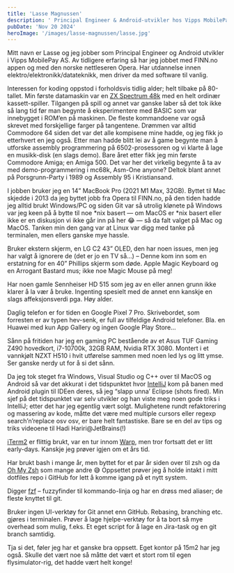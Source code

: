 ```yaml
---
title: 'Lasse Magnussen'
description: ' Principal Engineer & Android-utvikler hos Vipps MobilePay AS'
pubDate: 'Nov 20 2024'
heroImage: '/images/lasse-magnussen/lasse.jpg'
---
```









<Question1/>

Mitt navn er Lasse og jeg jobber som Principal Engineer og Android utvikler i Vipps MobilePay AS. Av tidligere erfaring så har jeg jobbet med FINN.no appen og med den
norske nettleseren Opera. Har utdannelse innen elektro/elektronikk/datateknikk, men driver da med software til vanlig.

Interessen for koding oppstod i forholdsvis tidlig alder; helt tilbake på 80-tallet. Min første datamaskin var en [ZX Spectrum 48k](https://en.wikipedia.org/wiki/ZX_Spectrum)
med en helt ordinær kassett-spiller. Tilgangen på spill og annet var ganske laber så det tok ikke så lang tid før man begynte å eksperimentere med BASIC som var innebygget i ROM’en på maskinen.
De fleste kommandoene var også skrevet med forskjellige farger på tangentene. Drømmen var alltid Commodore 64 siden det var det alle kompisene mine hadde,
og jeg fikk jo etterhvert en jeg også. Etter man hadde blitt lei av å game begynte man å utforske assembly programmering på 6502-prosessoren og
vi klarte å lage en musikk-disk (en slags demo). Bare året etter fikk jeg min første Commodore Amiga; en Amiga 500. Det var her det virkelig begynte å ta av med
demo-programmering i mc68k, Asm-One anyone? Deltok blant annet på Porsgrunn-Party i 1989 og Assembly 95 i Kristiansand.

<Question2/>

I jobben bruker jeg en 14” MacBook Pro (2021 M1 Max, 32GB). Byttet til Mac skjedde i 2013 da jeg byttet jobb fra Opera til FINN.no, på den tiden hadde
jeg alltid brukt Windows/PC og siden Git var så utrolig klønete på Windows var jeg keen på å bytte til noe *nix basert — om MacOS er *nix basert eller ikke
er en diskusjon vi ikke går inn på her 😂 — så da falt valget på Mac og MacOS. Tanken min den gang var at Linux var digg med tanke på terminalen, men ellers ganske mye hassle.

Bruker ekstern skjerm, en LG C2 43” OLED, den har noen issues, men jeg har valgt å ignorere de (det er jo en TV så…) – Denne kom inn som en erstatning for en 40” Phillips skjerm
som døde. Apple Magic Keyboard og en Arrogant Bastard mus; ikke noe Magic Mouse på meg!

Har noen gamle Sennheiser HD 515 som jeg av en eller annen grunn ikke klarer å la vær å bruke. Ingenting spesielt med de annet enn kanskje en slags affeksjonsverdi pga. Høy alder.

Daglig telefon er for tiden en Google Pixel 7 Pro. Skrivebordet, som forresten er av typen hev-senk, er full av tilfeldige Android telefoner. Bla. en Huawei med kun App Gallery og ingen Google Play Store…

Sånn på fritiden har jeg en gaming PC bestående av et Asus TUF Gaming Z490 hovedkort, i7-10700k, 32GB RAM, Nvidia RTX 3080.
Montert i et vannkjølt NZXT H510 i hvit utførelse sammen med noen led lys og litt ymse. Ser ganske nerdy ut for å si det sånn.


<Question3/>

Da jeg tok steget fra Windows, Visual Studio og C++ over til MacOS og Android så var det akkurat i det tidspunktet hvor [IntelliJ](https://www.jetbrains.com/idea/)
kom på banen med Android plugin til IDEen deres, så jeg “slapp unna’ Eclipse (shots fired). Min sjef på det tidspunktet var selv
utvikler og han viste meg noen gode triks i IntelliJ; etter det har jeg egentlig vært solgt.
Mulighetene rundt refaktorering og massering av kode, måtte det være med multiple cursors eller regexp search’n’replace osv osv, er bare helt fantastiske.
Bare se en del av tips og triks videoene til  Hadi Hariri@JetBrains(!)

[iTerm2](https://iterm2.com/) er flittig brukt, var en tur innom [Warp](https://www.warp.dev/), men tror fortsatt det er litt early-days. Kanskje jeg prøver igjen om et års tid.

Har brukt bash i mange år, men byttet for et par år siden over til zsh og da [Oh My Zsh](https://ohmyz.sh/) som mange andre 😅
Oppsettet prøver jeg å holde intakt i mitt dotfiles repo i GitHub for lett å komme igang på et nytt system.

Digger [fzf](https://github.com/junegunn/fzf) – fuzzyfinder til kommando-linja og har en drøss med aliaser; de fleste knyttet til git.

Bruker ingen UI-verktøy for Git annet enn GitHub. Rebasing, branching etc. gjøres i terminalen.
Prøver å lage hjelpe-verktøy for å ta bort så mye overhead som mulig, f.eks. Et eget script for å lage en Jira-task og en git branch samtidig.


<Question4/>

Tja si det, føler jeg har et ganske bra oppsett. Eget kontor på 15m2 har jeg også.
Skulle det vært noe så måtte det vært et stort rom til egen flysimulator-rig, det hadde vært helt konge!